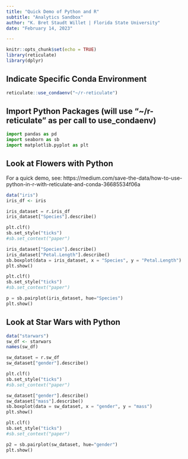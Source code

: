 ```yaml
---
title: "Quick Demo of Python and R"
subtitle: "Analytics Sandbox"
author: "K. Bret Staudt Willet | Florida State University"
date: "February 14, 2023"

---
```


```r
knitr::opts_chunk$set(echo = TRUE)
library(reticulate)
library(dplyr)
```

## Indicate Specific Conda Environment

```r
reticulate::use_condaenv("~/r-reticulate")
```

## Import Python Packages (will use "~/r-reticulate" as per call to use_condaenv)

```python
import pandas as pd
import seaborn as sb
import matplotlib.pyplot as plt
```

## Look at Flowers with Python

For a quick demo, see:
https://medium.com/save-the-data/how-to-use-python-in-r-with-reticulate-and-conda-36685534f06a

```r
data("iris")
iris_df <- iris
```

```python
iris_dataset = r.iris_df
iris_dataset["Species"].describe()
```

```python
plt.clf()
sb.set_style("ticks")
#sb.set_context("paper")

iris_dataset["Species"].describe()
iris_dataset["Petal.Length"].describe()
sb.boxplot(data = iris_dataset, x = "Species", y = "Petal.Length")
plt.show()
```

```python
plt.clf()
sb.set_style("ticks")
#sb.set_context("paper")

p = sb.pairplot(iris_dataset, hue="Species")
plt.show()
```

## Look at Star Wars with Python

```r
data("starwars")
sw_df <- starwars
names(sw_df)
```

```python
sw_dataset = r.sw_df
sw_dataset["gender"].describe()
```

```python
plt.clf()
sb.set_style("ticks")
#sb.set_context("paper")

sw_dataset["gender"].describe()
sw_dataset["mass"].describe()
sb.boxplot(data = sw_dataset, x = "gender", y = "mass")
plt.show()
```

```python
plt.clf()
sb.set_style("ticks")
#sb.set_context("paper")

p2 = sb.pairplot(sw_dataset, hue="gender")
plt.show()
```
